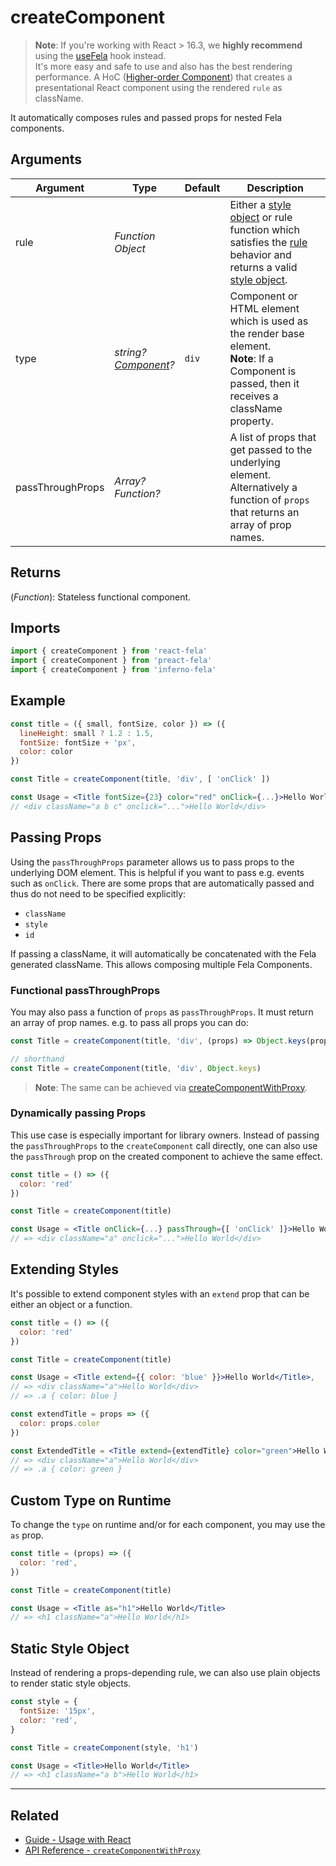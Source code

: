 # createComponent

> **Note**: If you're working with React > 16.3, we **highly recommend** using the [useFela](api/react-fela/useFela) hook instead.<br />It's more easy and safe to use and also has the best rendering performance.
> A HoC ([Higher-order Component](https://medium.com/@dan_abramov/mixins-are-dead-long-live-higher-order-components-94a0d2f9e750#.njbld18x8)) that creates a presentational React component using the rendered `rule` as className.

It automatically composes rules and passed props for nested Fela components.

## Arguments

| Argument         | Type                                                                         | Default | Description                                                                                                                                                                          |
| ---------------- | ---------------------------------------------------------------------------- | ------- | ------------------------------------------------------------------------------------------------------------------------------------------------------------------------------------ |
| rule             | _Function_<br />_Object_                                                     |         | Either a [style object](basics/rules#style-object) or rule function which satisfies the [rule](basics/rules) behavior and returns a valid [style object](basics/rules#style-object). |
| type             | _string?_<br />_[Component](https://reactjs.org/docs/react-component.html)?_ | `div`   | Component or HTML element which is used as the render base element.<br />**Note**: If a Component is passed, then it receives a className property.                                  |
| passThroughProps | _Array?_<br />_Function?_                                                    |         | A list of props that get passed to the underlying element.<br />Alternatively a function of `props` that returns an array of prop names.                                             |

## Returns

(_Function_): Stateless functional component.

## Imports

```javascript nocopy
import { createComponent } from 'react-fela'
import { createComponent } from 'preact-fela'
import { createComponent } from 'inferno-fela'
```

## Example

```jsx name=Header.js
const title = ({ small, fontSize, color }) => ({
  lineHeight: small ? 1.2 : 1.5,
  fontSize: fontSize + 'px',
  color: color
})

const Title = createComponent(title, 'div', [ 'onClick' ])

const Usage = <Title fontSize={23} color="red" onClick={...}>Hello World</Title>
// <div className="a b c" onclick="...">Hello World</div>
```

## Passing Props

Using the `passThroughProps` parameter allows us to pass props to the underlying DOM element. This is helpful if you want to pass e.g. events such as `onClick`. There are some props that are automatically passed and thus do not need to be specified explicitly:

- `className`
- `style`
- `id`

If passing a className, it will automatically be concatenated with the Fela generated className. This allows composing multiple Fela Components.

### Functional passThroughProps

You may also pass a function of `props` as `passThroughProps`. It must return an array of prop names. e.g. to pass all props you can do:

```javascript name=Title.js
const Title = createComponent(title, 'div', (props) => Object.keys(props))

// shorthand
const Title = createComponent(title, 'div', Object.keys)
```

> **Note**: The same can be achieved via [createComponentWithProxy](api/react-fela/createComponentWithProxy).

### Dynamically passing Props

This use case is especially important for library owners. Instead of passing the `passThroughProps` to the `createComponent` call directly, one can also use the `passThrough` prop on the created component to achieve the same effect.

```jsx name=Title.js
const title = () => ({
  color: 'red'
})

const Title = createComponent(title)

const Usage = <Title onClick={...} passThrough={[ 'onClick' ]}>Hello World</Title>
// => <div className="a" onclick="...">Hello World</div>
```

## Extending Styles

It's possible to extend component styles with an `extend` prop that can be either an object or a function.

```jsx name=Title.js
const title = () => ({
  color: 'red'
})

const Title = createComponent(title)

const Usage = <Title extend={{ color: 'blue' }}>Hello World</Title>,
// => <div className="a">Hello World</div>
// => .a { color: blue }

const extendTitle = props => ({
  color: props.color
})

const ExtendedTitle = <Title extend={extendTitle} color="green">Hello World</Title>
// => <div className="a">Hello World</div>
// => .a { color: green }
```

## Custom Type on Runtime

To change the `type` on runtime and/or for each component, you may use the `as` prop.

```jsx name=Title.js
const title = (props) => ({
  color: 'red',
})

const Title = createComponent(title)

const Usage = <Title as="h1">Hello World</Title>
// => <h1 className="a">Hello World</h1>
```

## Static Style Object

Instead of rendering a props-depending rule, we can also use plain objects to render static style objects.

```jsx name=Title.js
const style = {
  fontSize: '15px',
  color: 'red',
}

const Title = createComponent(style, 'h1')

const Usage = <Title>Hello World</Title>
// => <h1 className="a b">Hello World</h1>
```

---

## Related

- [Guide - Usage with React](guides/usage-with-react)
- [API Reference - `createComponentWithProxy`](api/react-fela/createComponentWithProxy)
